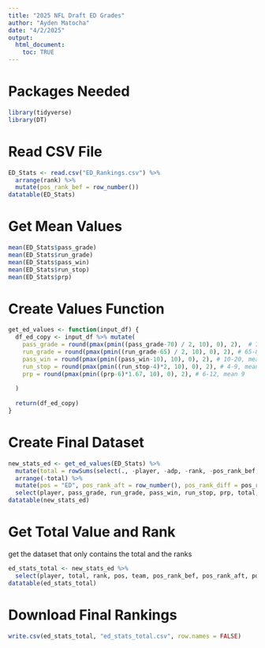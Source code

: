 ```yaml
---
title: "2025 NFL Draft ED Grades"
author: "Ayden Matocha"
date: "4/2/2025"
output:
  html_document:
    toc: TRUE
---
```


# Packages Needed
```r
library(tidyverse)
library(DT)
```

# Read CSV File
```r
ED_Stats <- read.csv("ED_Rankings.csv") %>%
  arrange(rank) %>%
  mutate(pos_rank_bef = row_number())
datatable(ED_Stats)
```


# Get Mean Values
```r
mean(ED_Stats$pass_grade)
mean(ED_Stats$run_grade)
mean(ED_Stats$pass_win)
mean(ED_Stats$run_stop)
mean(ED_Stats$prp)
```

# Create Values Function
```r
get_ed_values <- function(input_df) {
  df_ed_copy <- input_df %>% mutate(
    pass_grade = round(pmax(pmin((pass_grade-70) / 2, 10), 0), 2),  # 70-90, mean 80
    run_grade = round(pmax(pmin((run_grade-65) / 2, 10), 0), 2), # 65-85, mean 75
    pass_win = round(pmax(pmin((pass_win-10), 10), 0), 2), # 10-20, mean 15
    run_stop = round(pmax(pmin((run_stop-4)*2, 10), 0), 2), # 4-9, mean 6.5
    prp = round(pmax(pmin((prp-6)*1.67, 10), 0), 2), # 6-12, mean 9
    
  )
  
  return(df_ed_copy)
}
```

# Create Final Dataset
```r
new_stats_ed <- get_ed_values(ED_Stats) %>% 
  mutate(total = rowSums(select(., -player, -adp, -rank, -pos_rank_bef, -team))) %>% 
  arrange(-total) %>%
  mutate(pos = "ED", pos_rank_aft = row_number(), pos_rank_diff = pos_rank_bef-pos_rank_aft) %>%
  select(player, pass_grade, run_grade, pass_win, run_stop, prp, total, rank, pos, team, pos_rank_bef, pos_rank_aft, pos_rank_diff)
datatable(new_stats_ed)
```

# Get Total Value and Rank
get the dataset that only contains the total and the ranks
```r
ed_stats_total <- new_stats_ed %>%
  select(player, total, rank, pos, team, pos_rank_bef, pos_rank_aft, pos_rank_diff)
datatable(ed_stats_total)
```

# Download Final Rankings
```r
write.csv(ed_stats_total, "ed_stats_total.csv", row.names = FALSE)
```